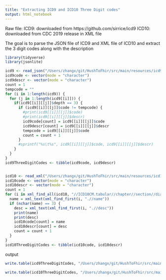 ```yaml
---
title: "Extracting ICD9 and ICD10 Three Digit codes"
output: html_notebook
---
```


Raw file:
ICD9: downloaded from https://github.com/sirrice/icd9
ICD10: downloaded from CDC 2019 release in XML file 

The goal is to parse the JSON file of ICD9 and XML file of ICD10 and extract the 3 digit codes along with the description

```r
library(tidyverse)
library(jsonlite)

icd9 <- read_json("/Users/zhangx/git/HushToFhir/src/main/resources/icd9.json")
icd9code <- vector(mode = "character")
icd9descr <- vector(mode = "character")
count = 1
tempcode = ""
for (i in 1:length(icd9)) {
  for (j in 1:length(icd9[[i]])) {
    if(icd9[[i]][[j]]$depth == 3) {
      if (icd9[[i]][[j]]$code != tempcode) {
        #print(icd9[[i]][[j]]$code)
        #print(icd9[[i]][[j]]$descr)
        icd9code[count] = icd9[[i]][[j]]$code
        icd9descr[count] = icd9[[i]][[j]]$descr
        tempcode = icd9[[i]][[j]]$code
        count = count + 1
      }
      #sprintf("%s\t%s", icd9[[i]][[j]]$code, icd9[[i]][[j]]$descr)
    }
  }
}
icd9ThreeDigitCodes <- tibble(icd9code, icd9descr)


icd10 <- read_xml("/Users/zhangx/git/HushToFhir/src/main/resources/icd10cm_tabular_2019.xml")
icd10code <- vector(mode = "character")
icd10descr <- vector(mode = "character")
count = 1
for (i in xml_find_all(icd10, "//ICD10CM.tabular//chapter//section//diag")) {
  name = xml_text(xml_find_first(i, ".//name"))
  if (nchar(name) == 3) {
    desc = xml_text(xml_find_first(i, ".//desc"))
    print(name)
    print(desc)
    icd10code[count] = name
    icd10descr[count] = desc
    count = count + 1
  }
}
icd10ThreeDigitCodes <- tibble(icd10code, icd10descr)

```

output 
```r
write.table(icd9ThreeDigitCodes, "/Users/zhangx/git/HushToFhir/src/main/resources/icd9_ThreeDigitCodes.tsv", quote = FALSE, row.names = FALSE, sep = "\t")

write.table(icd10ThreeDigitCodes, "/Users/zhangx/git/HushToFhir/src/main/resources/icd10cm_ThreeDigitCodes.tsv", quote = FALSE, row.names = FALSE, sep = "\t")

```

